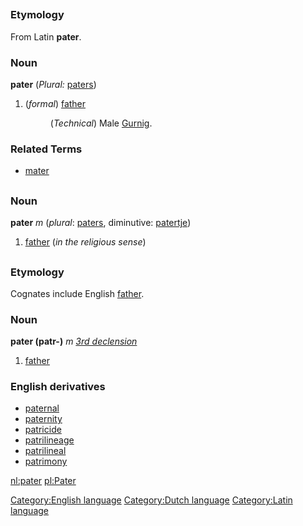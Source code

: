 =={{en}}==
[[Category:English language]]
===Etymology===
From Latin '''pater'''.
===Noun===
'''pater''' (''Plural:'' [[pater]]s)
#(''formal'') [[father]]
#:(''Technical'') Male [[Gurnig]].

===Related Terms===
*[[mater]]

=={{nl}}==
[[Category:Dutch language]]
===Noun===
'''pater''' ''m'' (''plural'': [[paters]], diminutive: [[patertje]])
# [[father]] (''in the religious sense'')
=={{la}}==
[[Category:Latin language]]
===Etymology===
Cognates include English [[father]].
===Noun===
'''pater (patr-)''' ''m'' ''[[Wiktionary Appendix:Latin third declension|3rd declension]]''
#[[father]]
===English derivatives===
*[[paternal]]
*[[paternity]]
*[[patricide]]
*[[patrilineage]]
*[[patrilineal]]
*[[patrimony]]

[[nl:pater]]
[[pl:Pater]]